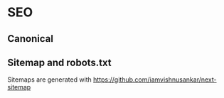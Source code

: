 # SEO

## Canonical

## Sitemap and robots.txt

Sitemaps are generated with https://github.com/iamvishnusankar/next-sitemap
